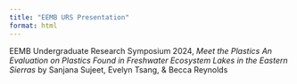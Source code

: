 ```yaml
---
title: "EEMB URS Presentation"
format: html
---
```


EEMB Undergraduate Research Symposium 2024, *Meet the Plastics An Evaluation on Plastics Found in Freshwater Ecosystem Lakes in the Eastern Sierras* by Sanjana Sujeet, Evelyn Tsang, & Becca Reynolds
